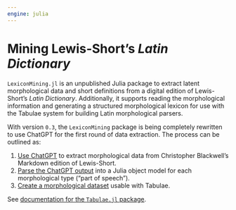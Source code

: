 ```yaml
---
engine: julia
---
```


# Mining Lewis-Short's *Latin Dictionary*


`LexiconMining.jl` is an unpublished Julia package to extract latent morphological data and short definitions from a digital edition of Lewis-Short's *Latin Dictionary*. Additionally, it supports reading the morphological information and generating a structured morphological lexicon for use with the Tabulae system for building Latin morphological parsers.

With version `0.3`, the `LexiconMining` package is being completely rewritten to use ChatGPT for the first round of data extraction. The process can be outlined as:

1. [Use ChatGPT](./concepts/cgpt.qmd) to extract morphological data from Christopher Blackwell's Markdown edition of Lewis-Short.
2. [Parse the ChatGPT output](./guides/objectmodel.qmd) into a Julia object model for each morphological type ("part of speech").
3. [Create a morphological dataset](./tabulae.qmd) usable with Tabulae.


::: {.callout-tip title="More information about Tabulae"}
See [documentation for the `Tabulae.jl` package](https://neelsmith.quarto.pub/tabulae/).
:::



